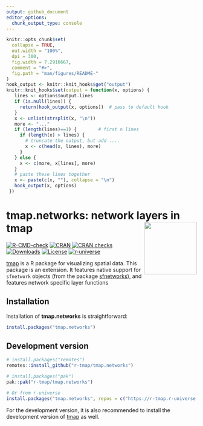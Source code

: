 ```yaml
---
output: github_document
editor_options: 
  chunk_output_type: console
---
```


```r
knitr::opts_chunk$set(
  collapse = TRUE,
  out.width = "100%",
  dpi = 300,
  fig.width = 7.2916667,
  comment = "#>",
  fig.path = "man/figures/README-"
)
hook_output <- knitr::knit_hooks$get("output")
knitr::knit_hooks$set(output = function(x, options) {
   lines <- options$output.lines
   if (is.null(lines)) {
     return(hook_output(x, options))  # pass to default hook
   }
   x <- unlist(strsplit(x, "\n"))
   more <- "..."
   if (length(lines)==1) {        # first n lines
     if (length(x) > lines) {
       # truncate the output, but add ....
       x <- c(head(x, lines), more)
     }
   } else {
     x <- c(more, x[lines], more)
   }
   # paste these lines together
   x <- paste(c(x, ""), collapse = "\n")
   hook_output(x, options)
 })
```

# tmap.networks: network layers in tmap <img src="man/figures/logo.png" align="right" height="139" alt="" />

<!-- badges: start -->
[![R-CMD-check](https://github.com/r-tmap/tmap.networks/actions/workflows/R-CMD-check.yaml/badge.svg)](https://github.com/r-tmap/tmap/actions/workflows/R-CMD-check.yaml)
[![CRAN](https://www.r-pkg.org/badges/version/tmap.networks)](https://cran.r-project.org/package=tmap.networks) 
[![CRAN checks](https://cranchecks.info/badges/worst/tmap.networks)](https://cran.r-project.org/web/checks/check_results_tmap.networks.html)
[![Downloads](https://cranlogs.r-pkg.org/badges/tmap.networks?color=brightgreen)](https://www.r-pkg.org:443/pkg/tmap.networks)
[![License](https://img.shields.io/badge/License-GPL%20v3-brightgreen.svg?style=flat)](https://www.gnu.org/licenses/gpl-3.0.html)
[![r-universe](https://r-tmap.r-universe.dev/badges/tmap.networks)](https://r-tmap.r-universe.dev/tmap.networks)
<!-- badges: end -->

[tmap](https://r-tmap.github.io/tmap/) is a R package for visualizing spatial data. This package is an extension. It features native support for `sfnetwork` objects (from the package [sfnetworks](https://luukvdmeer.github.io/sfnetworks/index.html)), and features network specific layer functions

## Installation

Installation of **tmap.networks** is straightforward:

```r
install.packages("tmap.networks")
```

## Development version

```r
# install.packages("remotes")
remotes::install_github("r-tmap/tmap.networks")

# install.packages("pak")
pak::pak("r-tmap/tmap.networks")

# Or from r-universe
install.packages("tmap.networks", repos = c("https://r-tmap.r-universe.dev", "https://cloud.r-project.org"))
```


For the development version, it is also recommended to install the development version of [tmap](https://r-tmap.github.io/tmap/) as well.
